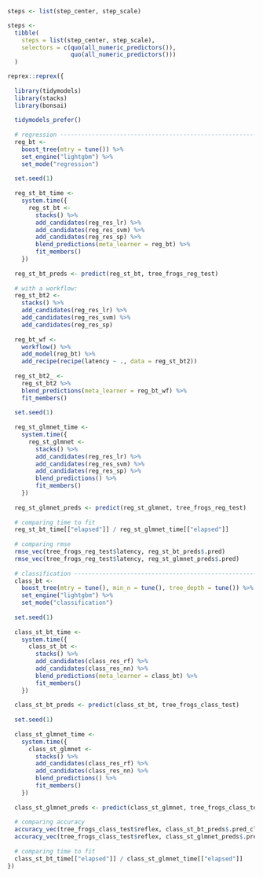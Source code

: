 
```r
steps <- list(step_center, step_scale)

steps <-
  tibble(
    steps = list(step_center, step_scale),
    selectors = c(quo(all_numeric_predictors()),
                  quo(all_numeric_predictors()))
  )
```

```r

reprex::reprex({
  
  library(tidymodels)
  library(stacks)
  library(bonsai)
  
  tidymodels_prefer()
  
  # regression ------------------------------------------------------------------
  reg_bt <-
    boost_tree(mtry = tune()) %>%
    set_engine("lightgbm") %>%
    set_mode("regression")
  
  set.seed(1)
  
  reg_st_bt_time <-
    system.time({
      reg_st_bt <-
        stacks() %>%
        add_candidates(reg_res_lr) %>%
        add_candidates(reg_res_svm) %>%
        add_candidates(reg_res_sp) %>%
        blend_predictions(meta_learner = reg_bt) %>%
        fit_members()
    })
  
  reg_st_bt_preds <- predict(reg_st_bt, tree_frogs_reg_test)
  
  # with a workflow:
  reg_st_bt2 <-
    stacks() %>%
    add_candidates(reg_res_lr) %>%
    add_candidates(reg_res_svm) %>%
    add_candidates(reg_res_sp)
  
  reg_bt_wf <-
    workflow() %>%
    add_model(reg_bt) %>%
    add_recipe(recipe(latency ~ ., data = reg_st_bt2))
  
  reg_st_bt2_ <-
    reg_st_bt2 %>%
    blend_predictions(meta_learner = reg_bt_wf) %>%
    fit_members()
  
  set.seed(1)
  
  reg_st_glmnet_time <-
    system.time({
      reg_st_glmnet <-
        stacks() %>%
        add_candidates(reg_res_lr) %>%
        add_candidates(reg_res_svm) %>%
        add_candidates(reg_res_sp) %>%
        blend_predictions() %>%
        fit_members()
    })
  
  reg_st_glmnet_preds <- predict(reg_st_glmnet, tree_frogs_reg_test)
  
  # comparing time to fit
  reg_st_bt_time[["elapsed"]] / reg_st_glmnet_time[["elapsed"]]
  
  # comparing rmse
  rmse_vec(tree_frogs_reg_test$latency, reg_st_bt_preds$.pred)
  rmse_vec(tree_frogs_reg_test$latency, reg_st_glmnet_preds$.pred)
  
  # classification --------------------------------------------------------------
  class_bt <-
    boost_tree(mtry = tune(), min_n = tune(), tree_depth = tune()) %>%
    set_engine("lightgbm") %>%
    set_mode("classification")
  
  set.seed(1)
  
  class_st_bt_time <-
    system.time({
      class_st_bt <-
        stacks() %>%
        add_candidates(class_res_rf) %>%
        add_candidates(class_res_nn) %>%
        blend_predictions(meta_learner = class_bt) %>%
        fit_members()
    })
  
  class_st_bt_preds <- predict(class_st_bt, tree_frogs_class_test)
  
  set.seed(1)
  
  class_st_glmnet_time <-
    system.time({
      class_st_glmnet <-
        stacks() %>%
        add_candidates(class_res_rf) %>%
        add_candidates(class_res_nn) %>%
        blend_predictions() %>%
        fit_members()
    })
  
  class_st_glmnet_preds <- predict(class_st_glmnet, tree_frogs_class_test)
  
  # comparing accuracy
  accuracy_vec(tree_frogs_class_test$reflex, class_st_bt_preds$.pred_class)
  accuracy_vec(tree_frogs_class_test$reflex, class_st_glmnet_preds$.pred_class)
  
  # comparing time to fit
  class_st_bt_time[["elapsed"]] / class_st_glmnet_time[["elapsed"]]
})


```
